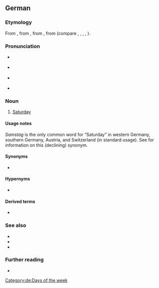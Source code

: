 ==German==

===Etymology===
From {{inh|de|gmh|sameztac|sameztac, samztac}}, from {{inh|de|goh|sambaztag||Sabbath day}}, from {{der|de|got|*𐍃𐌰𐌼𐌱𐌰𐍄𐍉}}, from {{der|de|gkm|σάμβατον||Sabbath}} (compare {{cog|fr|samedi}}, {{cog|fro|sambedi}}, {{cog|rm|somda}}, {{cog|ro|sâmbătă}}, {{cog|hu|szombat}}).

===Pronunciation===
* {{IPA|/ˈzamstʰaːk/|lang=de}} {{a|standard}}
* {{IPA|/ˈzamstʰax/|lang=de}} {{a|northern and central Germany; chiefly colloquial}}
* {{IPA|/ˈsamʃtʰaːk/|lang=de}} {{a|south-western Germany and Switzerland; dialect}}
* {{audio|Samstag.ogg|Samstag|lang=de}}

===Noun===
{{de-noun|m|Samstags|gen2=Samstages|Samstage}}

# {{lb|de|now dominant except in former [[East Germany]]}} [[Saturday]]

====Usage notes====
''Samstag'' is the only common word for “Saturday” in western Germany, southern Germany, Austria, and Switzerland (in standard usage). See {{m|de|Sonnabend}} for information on this (declining) synonym.

====Synonyms====
* {{sense|eastern and, traditionally, northern Germany}} {{l|de|Sonnabend}}

====Hypernyms====
* {{l|de|Tag}}

====Derived terms====
* {{l|de|Karsamstag}}

===See also===
* {{l|de|Sabbat}}
* {{l|de|Sabbattag}}
* {{l|de|Schabbat}}

===Further reading===
* {{R:Duden}}

[[Category:de:Days of the week]]